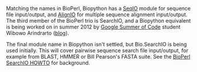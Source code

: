 Matching the names in BioPerl, Biopython has a [[SeqIO]] module for sequence file input/output, and [[AlignIO]] for multiple sequence alignment input/output. The third member of the BioPerl trio is SearchIO, and a Biopython equivalent is being worked on in summer 2012 by [[Google Summer of Code]] student Wibowo Arindrarto ([http://bow.web.id/blog/tag/gsoc/ blog]).

The final module name in Biopython isn't settled, but Bio.SearchIO is being used initially. This will cover pairwise sequence search file input/output, for example from BLAST, HMMER or Bill Pearson's FASTA suite. See the [http://www.bioperl.org/wiki/HOWTO:SearchIO BioPerl SearchIO HOWTO] for background.